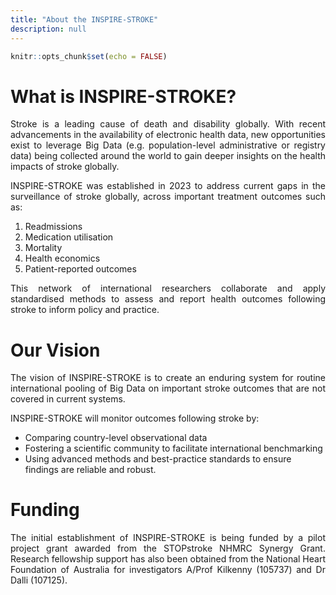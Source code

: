 ```yaml
---
title: "About the INSPIRE-STROKE"
description: null
---
```


```r
knitr::opts_chunk$set(echo = FALSE)
```

<head>
<link rel="preconnect" href="https://fonts.googleapis.com">
<link rel="preconnect" href="https://fonts.gstatic.com" crossorigin>
<link href="https://fonts.googleapis.com/css2?family=Roboto:ital,wght@0,100;0,300;0,400;0,500;0,700;0,900;1,100;1,300;1,400;1,500;1,700;1,900&display=swap" rel="stylesheet">
</head>

# What is INSPIRE-STROKE?

<div style='text-align: justify;'>
Stroke is a leading cause of death and disability globally. With recent advancements in the availability of electronic health data, new opportunities exist to leverage Big Data (e.g. population-level administrative or registry data) being collected around the world to gain deeper insights on the health impacts of stroke globally.
</div>

<div style='text-align: justify;'>
INSPIRE-STROKE was established in 2023 to address current gaps in the surveillance of stroke globally, across important treatment outcomes such as:
</div>

1.  Readmissions
2.  Medication utilisation 
3.  Mortality
4.  Health economics
5.  Patient-reported outcomes

<div style='text-align: justify;'>
This network of international researchers collaborate and apply standardised methods to assess and report health outcomes following stroke to inform policy and practice. 
</div>


# Our Vision
<div style='text-align: justify;'>
The vision of INSPIRE-STROKE is to create an enduring system for routine international pooling of Big Data on important stroke outcomes that are not covered in current systems.
</div>

INSPIRE-STROKE will monitor outcomes following stroke by:

-  Comparing country-level observational data
-  Fostering a scientific community to facilitate international benchmarking
-  Using advanced methods and best-practice standards to ensure findings are reliable and robust.


# Funding

<div style='text-align: justify;'>
The initial establishment of INSPIRE-STROKE is being funded by a pilot project grant awarded from the STOPstroke NHMRC Synergy Grant. Research fellowship support has also been obtained from the National Heart Foundation of Australia for investigators A/Prof Kilkenny (105737) and Dr Dalli (107125).
</div>
